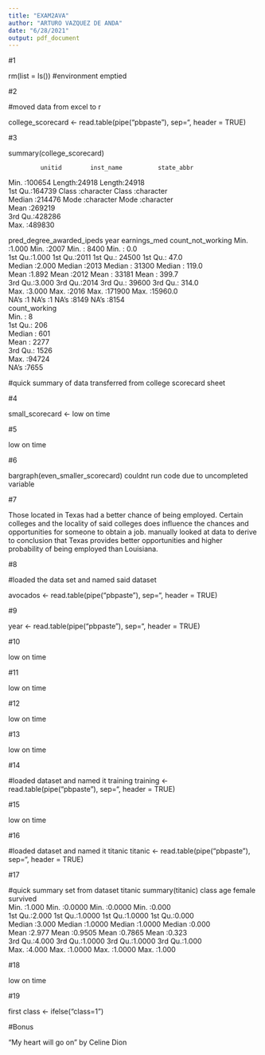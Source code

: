 ```yaml
---
title: "EXAM2AVA"
author: "ARTURO VAZQUEZ DE ANDA"
date: "6/28/2021"
output: pdf_document
---
```


#1

rm(list = ls())
  #environment emptied
  
#2

  #moved data from excel to r

college_scorecard <- read.table(pipe("pbpaste"), sep="\t", header = TRUE)
  
  
#3

summary(college_scorecard)
            
             unitid        inst_name          state_abbr       
 Min.   :100654   Length:24918       Length:24918      
 1st Qu.:164739   Class :character   Class :character  
 Median :214476   Mode  :character   Mode  :character  
 Mean   :269219                                        
 3rd Qu.:428286                                        
 Max.   :489830                                        
                                                       
 pred_degree_awarded_ipeds      year       earnings_med    count_not_working
 Min.   :1.000             Min.   :2007   Min.   :  8400   Min.   :    0.0  
 1st Qu.:1.000             1st Qu.:2011   1st Qu.: 24500   1st Qu.:   47.0  
 Median :2.000             Median :2013   Median : 31300   Median :  119.0  
 Mean   :1.892             Mean   :2012   Mean   : 33181   Mean   :  399.7  
 3rd Qu.:3.000             3rd Qu.:2014   3rd Qu.: 39600   3rd Qu.:  314.0  
 Max.   :3.000             Max.   :2016   Max.   :171900   Max.   :15960.0  
 NA's   :1                 NA's   :1      NA's   :8149     NA's   :8154     
 count_working  
 Min.   :    8  
 1st Qu.:  206  
 Median :  601  
 Mean   : 2277  
 3rd Qu.: 1526  
 Max.   :94724  
 NA's   :7655 
 
 #quick summary of data transferred from college scorecard sheet
 
#4
 
 small_scorecard <- 
 low on time
 
#5
 
 low on time
 
#6
 
 bargraph(even_smaller_scorecard)
  couldnt run code due to uncompleted variable
 
#7
 
Those located in Texas had a better chance of being employed. Certain colleges and the locality of said colleges does influence the chances and opportunities for someone to obtain a job.
  manually looked at data to derive to conclusion that Texas provides better opportunities and higher probability of being employed than Louisiana.
 
#8
 
 #loaded the data set and named said dataset
 
 avocados <- read.table(pipe("pbpaste"), sep="\t", header = TRUE)


#9

year <- read.table(pipe("pbpaste"), sep="\t", header = TRUE)

#10

low on time 

#11

low on time

#12

low on time

#13

low on time

#14

  #loaded dataset and named it training
training <- read.table(pipe("pbpaste"), sep="\t", header = TRUE)

#15

low on time

#16

  #loaded dataset and named it titanic
titanic <- read.table(pipe("pbpaste"), sep="\t", header = TRUE)

#17

  #quick summary set from dataset titanic
summary(titanic)
     class            age             female          survived    
 Min.   :1.000   Min.   :0.0000   Min.   :0.0000   Min.   :0.000  
 1st Qu.:2.000   1st Qu.:1.0000   1st Qu.:1.0000   1st Qu.:0.000  
 Median :3.000   Median :1.0000   Median :1.0000   Median :0.000  
 Mean   :2.977   Mean   :0.9505   Mean   :0.7865   Mean   :0.323  
 3rd Qu.:4.000   3rd Qu.:1.0000   3rd Qu.:1.0000   3rd Qu.:1.000  
 Max.   :4.000   Max.   :1.0000   Max.   :1.0000   Max.   :1.000  
 
#18

low on time

#19

first class <- ifelse("class=1")

#Bonus

"My heart will go on" by Celine Dion
